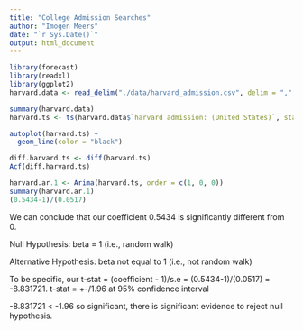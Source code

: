 ```yaml
---
title: "College Admission Searches"
author: "Imogen Meers"
date: "`r Sys.Date()`"
output: html_document
---
```

```r
library(forecast)
library(readxl)
library(ggplot2)
harvard.data <- read_delim("./data/harvard_admission.csv", delim = ",", skip = 1)

summary(harvard.data)
harvard.ts <- ts(harvard.data$`harvard admission: (United States)`, start = c(2020, 5), end = c(2025, 5), freq = 52)

autoplot(harvard.ts) +
  geom_line(color = "black")
```
```r
diff.harvard.ts <- diff(harvard.ts)
Acf(diff.harvard.ts)
```
```r
harvard.ar.1 <- Arima(harvard.ts, order = c(1, 0, 0))
summary(harvard.ar.1)
(0.5434-1)/(0.0517)
```
We can conclude that our coefficient 0.5434 is significantly different from 0. 

Null Hypothesis: beta = 1 (i.e., random walk)

Alternative Hypothesis: beta not equal to 1 (i.e., not random walk)

To be specific, our t-stat = (coefficient - 1)/s.e = (0.5434-1)/(0.0517) = -8.831721. 
t-stat = +-/1.96 at 95% confidence interval

-8.831721 < -1.96 so significant, there is significant evidence to reject null hypothesis.
